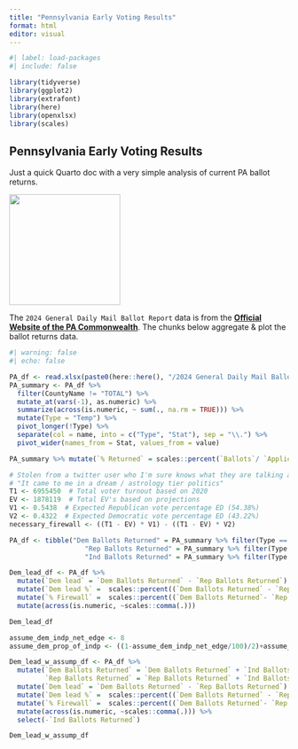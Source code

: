 ```yaml
---
title: "Pennsylvania Early Voting Results"
format: html
editor: visual
---
```


```r
#| label: load-packages
#| include: false

library(tidyverse)
library(ggplot2)
library(extrafont)
library(here)
library(openxlsx)
library(scales)
```

## Pennsylvania Early Voting Results

Just a quick Quarto doc with a very simple analysis of current PA ballot returns.

![](https://www.pa.gov/content/dam/copapwp-pagov/en/global/images/CoPA%20Logo%20-%20Horizontal%20Lockup%201.svg){style="float:center;" width="200"}

The `2024 General Daily Mail Ballot Report` data is from the [**Official Website of the PA Commonwealth**](https://www.pa.gov/en/agencies/vote/elections/elections-data.html). The chunks below aggregate & plot the ballot returns data.

```r
#| warning: false
#| echo: false

PA_df <- read.xlsx(paste0(here::here(), "/2024 General Daily Mail Ballot Report.xlsx"), startRow = 2)
PA_summary <- PA_df %>%
  filter(CountyName != "TOTAL") %>%
  mutate_at(vars(-1), as.numeric) %>%
  summarize(across(is.numeric, ~ sum(., na.rm = TRUE))) %>% 
  mutate(Type = "Temp") %>% 
  pivot_longer(!Type) %>%
  separate(col = name, into = c("Type", "Stat"), sep = "\\.") %>%
  pivot_wider(names_from = Stat, values_from = value)

PA_summary %>% mutate(`% Returned` = scales::percent(`Ballots`/ `Applications`))
```

```r
# Stolen from a twitter user who I'm sure knows what they are talking about
# "It came to me in a dream / astrology tier politics"
T1 <- 6955450  # Total voter turnout based on 2020
EV <- 1878119  # Total EV's based on projections
V1 <- 0.5438  # Expected Republican vote percentage ED (54.38%)
V2 <- 0.4322  # Expected Democratic vote percentage ED (43.22%)
necessary_firewall <- ((T1 - EV) * V1) - ((T1 - EV) * V2)

PA_df <- tibble("Dem Ballots Returned" = PA_summary %>% filter(Type == "Dem") %>% pull(Ballots),
                   "Rep Ballots Returned" = PA_summary %>% filter(Type == "Rep") %>% pull(Ballots),
                   "Ind Ballots Returned" = PA_summary %>% filter(Type == "Oth") %>% pull(Ballots))

Dem_lead_df <- PA_df %>%
  mutate(`Dem lead` = `Dem Ballots Returned` - `Rep Ballots Returned`) %>%
  mutate(`Dem lead %` =  scales::percent((`Dem Ballots Returned` - `Rep Ballots Returned`)/`Rep Ballots Returned`)) %>%
  mutate(`% Firewall` =  scales::percent((`Dem Ballots Returned`- `Rep Ballots Returned`)/necessary_firewall,.1)) %>%
  mutate(across(is.numeric, ~scales::comma(.)))

Dem_lead_df
```

```r

assume_dem_indp_net_edge <- 8
assume_dem_prop_of_indp <- ((1-assume_dem_indp_net_edge/100)/2)+assume_dem_indp_net_edge/100

Dem_lead_w_assump_df <- PA_df %>%
  mutate(`Dem Ballots Returned` = `Dem Ballots Returned` + `Ind Ballots Returned` * assume_dem_prop_of_indp,
         `Rep Ballots Returned` = `Rep Ballots Returned` + `Ind Ballots Returned` * (1-assume_dem_prop_of_indp)) %>%
  mutate(`Dem lead` = `Dem Ballots Returned` - `Rep Ballots Returned`) %>%
  mutate(`Dem lead %` =  scales::percent((`Dem Ballots Returned` - `Rep Ballots Returned`)/`Rep Ballots Returned`)) %>%
  mutate(`% Firewall` =  scales::percent((`Dem Ballots Returned`- `Rep Ballots Returned`)/necessary_firewall,.1)) %>%
  mutate(across(is.numeric, ~scales::comma(.))) %>%
  select(-`Ind Ballots Returned`)

Dem_lead_w_assump_df
```
